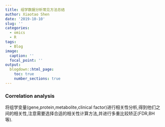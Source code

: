 ```yaml
---
title: 组学数据分析常见方法总结
author: Xiaotao Shen
date: '2019-10-10'
slug: ''
categories:
  - omics
  - R
tags:
  - Blog
image:
  caption: ''
  focal_point: ''
output:
  blogdown::html_page:
    toc: true
    number_sections: true
---
```


### Correlation analysis

将组学变量(gene,protein,metabolite,clinical factor)进行相关性分析,得到他们之间的相关性,注意需要选择合适的相关性计算方法,并进行多重比较矫正(FDR,BH等).
